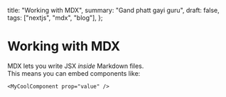   title: "Working with MDX",
  summary: "Gand phatt gayi guru",
  draft: false,
  tags: ["nextjs", "mdx", "blog"],
};

# Working with MDX

MDX lets you write JSX *inside* Markdown files.  
This means you can embed components like:

```tsx
<MyCoolComponent prop="value" />
